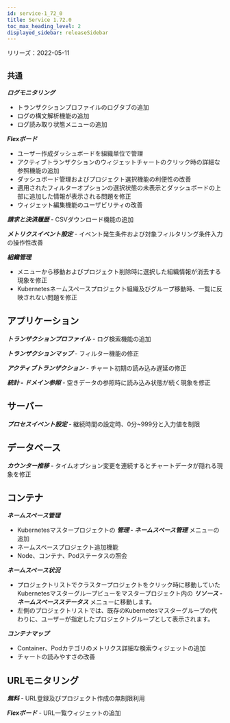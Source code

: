 ```yaml
---
id: service-1_72_0
title: Service 1.72.0
toc_max_heading_level: 2
displayed_sidebar: releaseSidebar
---
```



リリーズ：2022-05-11

## `共通`

**_ログモニタリング_**

- トランザクションプロファイルのログタブの追加
- ログの構文解析機能の追加 
- ログ読み取り状態メニューの追加

**_Flexボード_**

- ユーザー作成ダッシュボードを組織単位で管理
- アクティブトランザクションのウィジェットチャートのクリック時の詳細な参照機能の追加 
- ダッシュボード管理およびプロジェクト選択機能の利便性の改善
- 適用されたフィルターオプションの選択状態の未表示とダッシュボードの上部に追加した情報が表示される問題を修正
- ウィジェット編集機能のユーザビリティの改善

**_請求と決済履歴_** - CSVダウンロード機能の追加 

**_メトリクスイベント設定_** - イベント発生条件および対象フィルタリング条件入力の操作性改善

**_組織管理_**

- メニューから移動およびプロジェクト削除時に選択した組織情報が消去する現象を修正
- Kubernetesネームスペースプロジェクト組織及びグループ移動時、一覧に反映されない問題を修正 

## アプリケーション

**_トランザクションプロファイル_** - ログ検索機能の追加

**_トランザクションマップ_** - フィルター機能の修正 

**_アクティブトランザクション_** - チャート初期の読み込み遅延の修正

**_統計 - ドメイン参照_** - 空きデータの参照時に読み込み状態が続く現象を修正

## サーバー

**_プロセスイベント設定_** - 継続時間の設定時、0分\~999分と入力値を制限

## データベース

**_カウンター推移_** - タイムオプション変更を連続するとチャートデータが隠れる現象を修正

## コンテナ

**_ネームスペース管理_**

- Kubernetesマスタープロジェクトの **_管理 - ネームスペース管理_** メニューの追加
- ネームスペースプロジェクト追加機能
- Node、コンテナ、Podステータスの照会

**_ネームスペース状況_**

- プロジェクトリストでクラスタープロジェクトをクリック時に移動していたKubernetesマスターグループビューをマスタープロジェクト内の **_リソース - ネームスペースステータス_** メニューに移動します。
- 左側のプロジェクトリストでは、既存のKubernetesマスターグループの代わりに、ユーザーが指定したプロジェクトグループとして表示されます。 

**_コンテナマップ_**

- Container、Podカテゴリのメトリクス詳細な検索ウィジェットの追加
- チャートの読みやすさの改善

## URLモニタリング

**_無料_** - URL登録及びプロジェクト作成の無制限利用

**_Flexボード_** - URL一覧ウィジェットの追加

